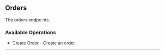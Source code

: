 
## Orders
The orders endpoints.

### Available Operations

* [Create Order](/csharp/orders/create_order) - Create an order.

---
<CreateOrder />
